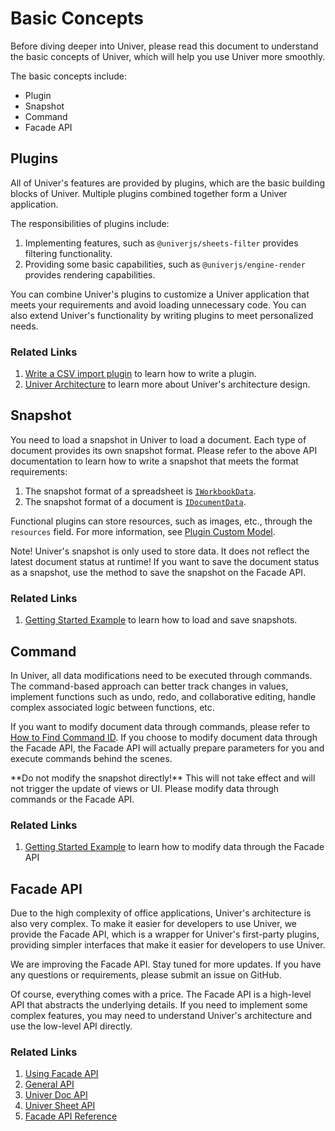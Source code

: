 
# Basic Concepts

<BadgeGroup values={[UniverTypes.GENERAL]} value={UniverTypes.GENERAL} />

Before diving deeper into Univer, please read this document to understand the basic concepts of Univer, which will help you use Univer more smoothly.

The basic concepts include:

* Plugin
* Snapshot
* Command
* Facade API

## Plugins

All of Univer's features are provided by plugins, which are the basic building blocks of Univer. Multiple plugins combined together form a Univer application.

The responsibilities of plugins include:

1. Implementing features, such as `@univerjs/sheets-filter` provides filtering functionality.
2. Providing some basic capabilities, such as `@univerjs/engine-render` provides rendering capabilities.

You can combine Univer's plugins to customize a Univer application that meets your requirements and avoid loading unnecessary code. You can also extend Univer's functionality by writing plugins to meet personalized needs.

### Related Links

1. [Write a CSV import plugin](/guides/sheet/tutorials/csv-import-plugin) to learn how to write a plugin.
2. [Univer Architecture](/guides/sheet/architecture/univer) to learn more about Univer's architecture design.

## Snapshot

You need to load a snapshot in Univer to load a document. Each type of document provides its own snapshot format. Please refer to the above API documentation to learn how to write a snapshot that meets the format requirements:

1. The snapshot format of a spreadsheet is [`IWorkbookData`](/typedoc/@univerjs/core/interfaces/IWorkbookData).
2. The snapshot format of a document is [`IDocumentData`](/typedoc/@univerjs/core/interfaces/IDocumentData).

Functional plugins can store resources, such as images, etc., through the `resources` field. For more information, see [Plugin Custom Model](/guides/sheet/advanced/custom-model).

<Callout emoji="⚠️">
  Note! Univer's snapshot is only used to store data. It does not reflect the latest document status at runtime! If you want to save the document status as a snapshot, use the method to save the snapshot on the Facade API.
</Callout>

### Related Links

1. [Getting Started Example](/guides/sheet/getting-started/installation#Getting-Started-Example-Loading-Data-Modifying-Data-and-Storing-Data) to learn how to load and save snapshots.

## Command

In Univer, all data modifications need to be executed through commands. The command-based approach can better track changes in values, implement functions such as undo, redo, and collaborative editing, handle complex associated logic between functions, etc.

If you want to modify document data through commands, please refer to [How to Find Command ID](/guides/sheet/tutorials/find-the-command-id). If you choose to modify document data through the Facade API, the Facade API will actually prepare parameters for you and execute commands behind the scenes.

<Callout emoji="⚠️">
  **Do not modify the snapshot directly!** This will not take effect and will not trigger the update of views or UI. Please modify data through commands or the Facade API.
</Callout>

### Related Links

1. [Getting Started Example](/guides/sheet/getting-started/installation#Getting-Started-Example-Loading-Data-Modifying-Data-and-Storing-Data) to learn how to modify data through the Facade API

## Facade API

Due to the high complexity of office applications, Univer's architecture is also very complex. To make it easier for developers to use Univer, we provide the Facade API, which is a wrapper for Univer's first-party plugins, providing simpler interfaces that make it easier for developers to use Univer.

We are improving the Facade API. Stay tuned for more updates. If you have any questions or requirements, please submit an issue on GitHub.

Of course, everything comes with a price. The Facade API is a high-level API that abstracts the underlying details. If you need to implement some complex features, you may need to understand Univer's architecture and use the low-level API directly.

### Related Links

1. [Using Facade API](/guides/sheet/facade/facade)
2. [General API](/guides/sheet/facade/general-api)
3. [Univer Doc API](/guides/doc/facade/doc-api)
4. [Univer Sheet API](/guides/sheet/facade/sheet-api)
5. [Facade API Reference](/typedoc/@univerjs/facade/README)
